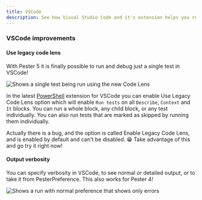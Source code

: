 ```yaml
---
title: VSCode
description: See how Visual Studio Code and it's extension helps you run and debug your Pester tests directly inside the editor
---
```


### VSCode improvements

#### Use legacy code lens

With Pester 5 it is finally possible to run and debug just a single test in VSCode!

![Shows a single test being run using the new Code Lens](images/single-test.gif)

In the latest [PowerShell](https://marketplace.visualstudio.com/items?itemName=ms-vscode.PowerShell) extension for VSCode you can enable Use Legacy Code Lens option which will enable `Run tests` on all `Describe`, `Context` and `It` blocks. You can run a whole block, any child block, or any test individually. You can also run tests that are marked as skipped by running them individually.

Actually there is a bug, and the option is called Enable Legacy Code Lens, and is enabled by default and can't be disabled. 😁 Take advantage of this and go try it right now!

#### Output verbosity

You can specify verbosity in VSCode, to see normal or detailed output, or to take it from PesterPreference. This also works for Pester 4!

![Shows a run with normal preference that shows only errors](images/minimal-output.gif)
